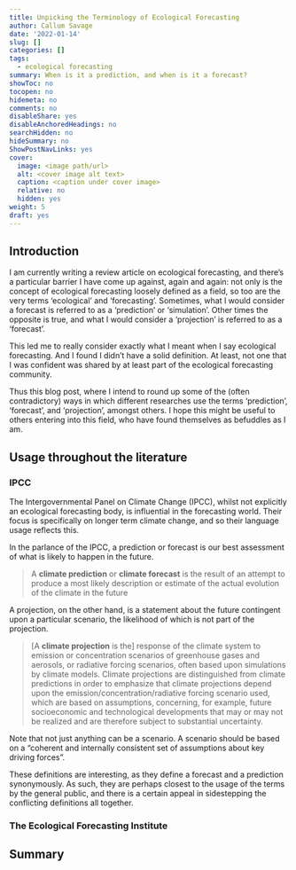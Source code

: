```yaml
---
title: Unpicking the Terminology of Ecological Forecasting
author: Callum Savage
date: '2022-01-14'
slug: []
categories: []
tags:
  - ecological forecasting
summary: When is it a prediction, and when is it a forecast?
showToc: no
tocopen: no
hidemeta: no
comments: no
disableShare: yes
disableAnchoredHeadings: no
searchHidden: no
hideSummary: no
ShowPostNavLinks: yes
cover:
  image: <image path/url>
  alt: <cover image alt text>
  caption: <caption under cover image>
  relative: no
  hidden: yes
weight: 5
draft: yes
---
```


## Introduction

I am currently writing a review article on ecological forecasting, and there's a particular barrier I have come up against, again and again: not only is the concept of ecological forecasting loosely defined as a field, so too are the very terms 'ecological' and 'forecasting'. Sometimes, what I would consider a forecast is referred to as a 'prediction' or 'simulation'. Other times the opposite is true, and what I would consider a 'projection' is referred to as a 'forecast'.

This led me to really consider exactly what I meant when I say ecological forecasting. And I found I didn't have a solid definition. At least, not one that I was confident was shared by at least part of the ecological forecasting community.

Thus this blog post, where I intend to round up some of the (often contradictory) ways in which different researches use the terms 'prediction', 'forecast', and 'projection', amongst others. I hope this might be useful to others entering into this field, who have found themselves as befuddles as I am.

## Usage throughout the literature

### IPCC

The Intergovernmental Panel on Climate Change (IPCC), whilst not explicitly an ecological forecasting body, is influential in the forecasting world. Their focus is specifically on longer term climate change, and so their language usage reflects this.

In the parlance of the IPCC, a prediction or forecast is our best assessment of what is likely to happen in the future.

> A **climate prediction** or **climate forecast** is the result of an attempt to produce a most likely description or estimate of the actual evolution of the climate in the future

A projection, on the other hand, is a statement about the future contingent upon a particular scenario, the likelihood of which is not part of the projection.

> \[A **climate projection** is the\] response of the climate system to emission or concentration scenarios of greenhouse gases and aerosols, or radiative forcing scenarios, often based upon simulations by climate models. Climate projections are distinguished from climate predictions in order to emphasize that climate projections depend upon the emission/concentration/radiative forcing scenario used, which are based on assumptions, concerning, for example, future socioeconomic and technological developments that may or may not be realized and are therefore subject to substantial uncertainty.

Note that not just anything can be a scenario. A scenario should be based on a "coherent and internally consistent set of assumptions about key driving forces".

These definitions are interesting, as they define a forecast and a prediction synonymously. As such, they are perhaps closest to the usage of the terms by the general public, and there is a certain appeal in sidestepping the conflicting definitions all together.

### The Ecological Forecasting Institute

## Summary
